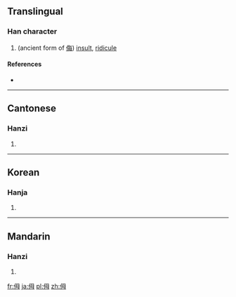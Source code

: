 ==Translingual==

===Han character===
{{Han char|rn=9|rad=人|as=05|sn=7|four=27250|canj=OWYI|ids=⿰亻母}}

# (ancient form of [[侮]]) [[insult]], [[ridicule]]

====References====
* {{Han ref|kx=0098.020|hdz=10141.050|uh=3444|ud=13380}}

----

==Cantonese==

===Hanzi===
{{yue-hanzi|jyut=[[mou5]]|y=mou5}}

# {{defn|lang=yue|sort=人05}}

----

==Korean==

===Hanja===
{{ko-hanja|hangeul=모|rv=mo|mr=mo|y=mo|eumhun=업신여기다|ehrv=eopsin-yeogida|ehmr=ŏpsin'yŏgida|ehy=epqsin.yekita}}

# {{defn|lang=ko|sort=人05}}

----

==Mandarin==

===Hanzi===
{{cmn-hanzi|pin=[[wǔ]] ([[wu3]])|wg=wu<sup>3</sup>}}

# {{defn|lang=cmn|sort=人05}}

[[fr:㑄]]
[[ja:㑄]]
[[pl:㑄]]
[[zh:㑄]]